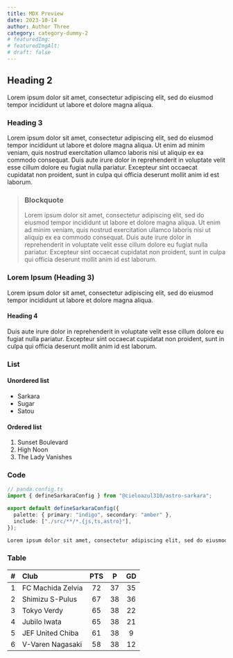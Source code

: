 ```yaml
---
title: MDX Preview
date: 2023-10-14
author: Author Three
category: category-dummy-2
# featuredImg:
# featuredImgAlt: 
# draft: false
---
```


## Heading 2

Lorem ipsum dolor sit amet, consectetur adipiscing elit, sed do eiusmod tempor incididunt ut labore et dolore magna aliqua.

### Heading 3

Lorem ipsum dolor sit amet, consectetur adipiscing elit, sed do eiusmod tempor incididunt ut labore et dolore magna aliqua. Ut enim ad minim veniam, quis nostrud exercitation ullamco laboris nisi ut aliquip ex ea commodo consequat. Duis aute irure dolor in reprehenderit in voluptate velit esse cillum dolore eu fugiat nulla pariatur. Excepteur sint occaecat cupidatat non proident, sunt in culpa qui officia deserunt mollit anim id est laborum.

> ### Blockquote
>
> Lorem ipsum dolor sit amet, consectetur adipiscing elit, sed do eiusmod tempor incididunt ut labore et dolore magna aliqua. Ut enim ad minim veniam, quis nostrud exercitation ullamco laboris nisi ut aliquip ex ea commodo consequat. Duis aute irure dolor in reprehenderit in voluptate velit esse cillum dolore eu fugiat nulla pariatur. Excepteur sint occaecat cupidatat non proident, sunt in culpa qui officia deserunt mollit anim id est laborum.

### Lorem Ipsum (Heading 3)

Lorem ipsum dolor sit amet, consectetur adipiscing elit, sed do eiusmod tempor incididunt ut labore et dolore magna aliqua.

#### Heading 4

Duis aute irure dolor in reprehenderit in voluptate velit esse cillum dolore eu fugiat nulla pariatur. Excepteur sint occaecat cupidatat non proident, sunt in culpa qui officia deserunt mollit anim id est laborum.

<YouTube src="wqp71DOJ3aY" />

### List

#### Unordered list

- Sarkara
- Sugar
- Satou

#### Ordered list

1. Sunset Boulevard
2. High Noon
3. The Lady Vanishes

### Code

```ts
// panda.config.ts
import { defineSarkaraConfig } from "@cieloazul310/astro-sarkara";

export default defineSarkaraConfig({
  palette: { primary: "indigo", secondary: "amber" },
  include: ["./src/**/*.{js,ts,astro}"],
});
```

```txt
Lorem ipsum dolor sit amet, consectetur adipiscing elit, sed do eiusmod tempor incididunt ut labore et dolore magna aliqua. Ut enim ad minim veniam, quis nostrud exercitation ullamco laboris nisi ut aliquip ex ea commodo consequat. Duis aute irure dolor in reprehenderit in voluptate velit esse cillum dolore eu fugiat nulla pariatur. Excepteur sint occaecat cupidatat non proident, sunt in culpa qui officia deserunt mollit anim id est laborum. Lorem ipsum dolor sit amet, consectetur adipiscing elit, sed do eiusmod tempor incididunt ut labore et dolore magna aliqua. Ut enim ad minim veniam, quis nostrud exercitation ullamco laboris nisi ut aliquip ex ea commodo consequat. Duis aute irure dolor in reprehenderit in voluptate velit esse cillum dolore eu fugiat nulla pariatur. Excepteur sint occaecat cupidatat non proident, sunt in culpa qui officia deserunt mollit anim id est laborum. Lorem ipsum dolor sit amet, consectetur adipiscing elit, sed do eiusmod tempor incididunt ut labore et dolore magna aliqua. Ut enim ad minim veniam, quis nostrud exercitation ullamco laboris nisi ut aliquip ex ea commodo consequat. Duis aute irure dolor in reprehenderit in voluptate velit esse cillum dolore eu fugiat nulla pariatur. Excepteur sint occaecat cupidatat non proident, sunt in culpa qui officia deserunt mollit anim id est laborum.
```

### Table

| # | Club              | PTS |  P | GD |
|:-:|:------------------|:---:|:--:|:--:|
| 1 | FC Machida Zelvia |  72 | 37 | 35 |
| 2 | Shimizu S-Pulus   |  67 | 38 | 36 |
| 3 | Tokyo Verdy       |  65 | 38 | 22 |
| 4 | Jubilo Iwata      |  65 | 38 | 21 |
| 5 | JEF United Chiba  |  61 | 38 |  9 |
| 6 | V-Varen Nagasaki  |  58 | 38 | 12 |
